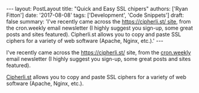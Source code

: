 \-\-- layout: PostLayout title: \"Quick and Easy SSL chipers\" authors: \[\'Ryan Fitton\'\] date: \'2017-08-08\' tags: \[\'Development\', \'Code Snippets\'\] draft: false summary: \'I&#8217;ve recently came across the https://cipherli.st/ site, from the cron.weekly email newsletter (I highly suggest you sign-up, some great posts and sites featured). Cipherli.st allows you to copy and paste SSL ciphers for a variety of web software (Apache, Nginx, etc.).\' \-\--

I've recently came across the <https://cipherli.st/> site, from the [cron.weekly](https://www.cronweekly.com/) email newsletter (I highly suggest you sign-up, some great posts and sites featured).

[Cipherli.st](https://cipherli.st/) allows you to copy and paste SSL ciphers for a variety of web software (Apache, Nginx, etc.).
